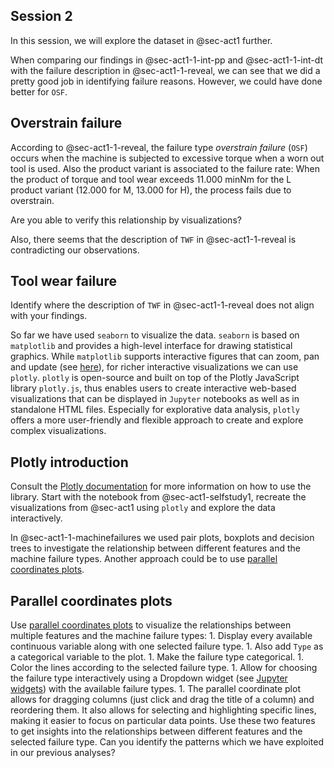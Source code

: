 ## Session 2 {#sec-act1-selfstudy2}
In this session, we will explore the dataset in @sec-act1 further.

When comparing our findings in @sec-act1-1-int-pp and @sec-act1-1-int-dt with the failure description in @sec-act1-1-reveal, we can see that we did a pretty good job in identifying failure reasons.
However, we could have done better for `OSF`.

::: {.callout-caution appearance="simple" collapse="true" icon=false}
:::: {#exr-basics-mv-space}
## Overstrain failure
::::
According to @sec-act1-1-reveal, the failure type _overstrain failure_ (`OSF`) occurs when the machine is subjected to excessive torque when a worn out tool is used.
Also the product variant is associated to the failure rate: When the product of torque and tool wear exceeds 11.000 minNm for the L product variant (12.000 for M, 13.000 for H), the process fails due to overstrain.

Are you able to verify this relationship by visualizations?
:::

Also, there seems that the description of `TWF` in @sec-act1-1-reveal is contradicting our observations.

::: {.callout-caution appearance="simple" collapse="true" icon=false}
:::: {#exr-basics-mv-space}
## Tool wear failure
::::
Identify where the description of `TWF` in @sec-act1-1-reveal does not align with your findings.
:::

So far we have used `seaborn` to visualize the data.
`seaborn` is based on `matplotlib` and provides a high-level interface for drawing statistical graphics.
While `matplotlib` supports interactive figures that can zoom, pan and update (see [here](https://mybinder.org/v2/gh/matplotlib/mpl-brochure-binder/main?labpath=MatplotlibExample.ipynb)), for richer interactive visualizations we can use `plotly`.
`plotly` is open-source and built on top of the Plotly JavaScript library `plotly.js`, thus enables users to create interactive web-based visualizations that can be displayed in `Jupyter` notebooks as well as in standalone HTML files.
Especially for explorative data analysis, `plotly` offers a more user-friendly and flexible approach to create and explore complex visualizations.

::: {.callout-caution appearance="simple" collapse="true" icon=false}
:::: {#exr-basics-mv-space}
## Plotly introduction
::::
Consult the [Plotly documentation](https://plotly.com/python/) for more information on how to use the library.
Start with the notebook from @sec-act1-selfstudy1, recreate the visualizations from @sec-act1 using `plotly` and explore the data interactively.
:::

In @sec-act1-1-machinefailures we used pair plots, boxplots and decision trees to investigate the relationship between different features and the machine failure types.
Another approach could be to use [parallel coordinates plots](https://plotly.com/python/parallel-coordinates-plot/).

::: {.callout-caution appearance="simple" collapse="true" icon=false}
:::: {#exr-basics-mv-space}
## Parallel coordinates plots
::::
Use [parallel coordinates plots](https://plotly.com/python/parallel-coordinates-plot/) to visualize the relationships between multiple features and the machine failure types:
1. Display every available continuous variable along with one selected failure type.
1. Also add `Type` as a categorical variable to the plot.
1. Make the failure type categorical.
1. Color the lines according to the selected failure type.
1. Allow for choosing the failure type interactively using a Dropdown widget (see [Jupyter widgets](https://ipywidgets.readthedocs.io/en/stable/)) with the available failure types.
1. The parallel coordinate plot allows for dragging columns (just click and drag the title of a column) and reordering them.
   It also allows for selecting and highlighting specific lines, making it easier to focus on particular data points.
   Use these two features to get insights into the relationships between different features and the selected failure type.
   Can you identify the patterns which we have exploited in our previous analyses?
:::
